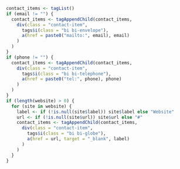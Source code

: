 ```r
contact_items <- tagList()
if (email != "") {
  contact_items <- tagAppendChild(contact_items,
    div(class = "contact-item",
      tags$i(class = "bi bi-envelope"),
      a(href = paste0("mailto:", email), email)
    )
  )
}
if (phone != "") {
  contact_items <- tagAppendChild(contact_items,
    div(class = "contact-item",
      tags$i(class = "bi bi-telephone"),
      a(href = paste0("tel:", phone), phone)
    )
  ) 
}
if (length(website) > 0) {
  for (site in website) {
    label <- if (!is.null(site$label)) site$label else "Website"
    url <- if (!is.null(site$url)) site$url else "#"
    contact_items <- tagAppendChild(contact_items,
      div(class = "contact-item",
        tags$i(class = "bi bi-globe"),
        a(href = url, target = "_blank", label)
      )
    )
  }
}
```
